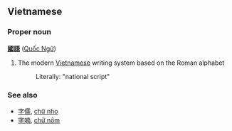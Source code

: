 ==Vietnamese==
===Proper noun===
'''[[國]][[語]]''' ([[Quốc Ngữ]])<!-- capitalised?, does vietnamese have the category proper noun? -->

# The modern [[Vietnamese]] writing system based on the Roman alphabet
#:Literally: "national script"

===See also===
*[[字儒]], [[chữ nho]]
*[[字喃]], [[chữ nôm]]